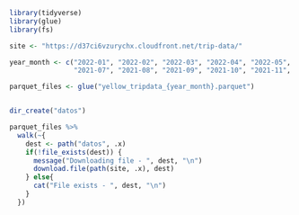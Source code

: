 ```r
library(tidyverse)
library(glue)
library(fs)
```


```r

site <- "https://d37ci6vzurychx.cloudfront.net/trip-data/"

year_month <- c("2022-01", "2022-02", "2022-03", "2022-04", "2022-05", "2022-06",
                "2021-07", "2021-08", "2021-09", "2021-10", "2021-11", "2021-12") 

parquet_files <- glue("yellow_tripdata_{year_month}.parquet")


dir_create("datos")

parquet_files %>% 
  walk(~{
    dest <- path("datos", .x)
    if(!file_exists(dest)) {
      message("Downloading file - ", dest, "\n")
      download.file(path(site, .x), dest)
    } else{
      cat("File exists - ", dest, "\n")
    }
  })
```

